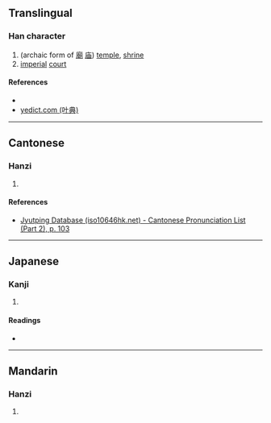 {{character info/new}}
{{also|廟|庙}}
==Translingual==

===Han character===
{{Han char|rn=53|rad=广|as=08|sn=11|four=|canj=ITW|ids=⿸广苗}}

# (archaic form of [[廟]] [[庙]]) [[temple]], [[shrine]]
# [[imperial]] [[court]]

====References====
* {{Han ref|kx=0348.160|dkj=09400|dj=0659.070|hdz=20892.060|uh=5EBF|ud=24255}}
* [http://yedict.com/htm/5E/5EBF.htm yedict.com (叶典)]

----

==Cantonese==

===Hanzi===
{{yue-hanzi|jyut=[[miu6]], [[miu2]]|y=miu6, miu2}}

# {{defn|lang=yue|sort=广08}}

====References====
* [http://www.iso10646hk.net/jp/document/download.jsp Jyutping Database (iso10646hk.net) - Cantonese Pronunciation List (Part 2), p. 103]

----

==Japanese==

===Kanji===
{{ja-kanji|grade=|rs=广08}}

# {{defn|lang=ja|sort=广08}}

====Readings====
* {{ja-readings|goon=[[みょう]] (myō)|kanon=[[びょう]] (byō)|kun=[[みたまや]] (mitamaya)}}

----

==Mandarin==

===Hanzi===
{{cmn-hanzi|pin=[[miào]] ([[miao4]])|wg=miao<sup>4</sup>}}

# {{defn|lang=cmn|sort=广08}}